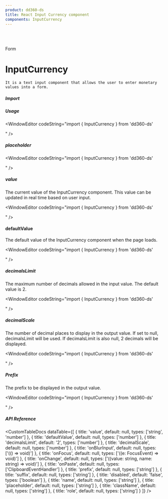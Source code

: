 ```yaml
---
product: dd360-ds
title: React Input Currency component
components: InputCurrency
---
```


<br />
<br />

<Label>Form</Label>

# <span name="floating-nav">InputCurrency</span>

    It is a text input component that allows the user to enter monetary values into a form.

##### <span name="floating-nav">Import</span>

<WindowEditor codeString="import { InputCurrency } from 'dd360-ds'" />
<WindowEditor codeString="import InputCurrency from 'dd360-ds/InputCurrency'" />

##### <span name="floating-nav">Usage</span>

<ContainerComponentDoc className="gap-y-2">
    <InputCurrency defaultValue='0.00' />
</ContainerComponentDoc>

<WindowEditor codeString="import { InputCurrency } from 'dd360-ds'

<InputCurrency defaultValue='0.00' />" />

##### <span name="floating-nav">placeholder</span>

<ContainerComponentDoc className="gap-y-2">
    <InputCurrency placeholder="100" />
</ContainerComponentDoc>

<WindowEditor codeString="import { InputCurrency } from 'dd360-ds'

<InputCurrency placeholder='100' />" />

##### <span name="floating-nav">value</span>

The current value of the InputCurrency component. This value can be updated in real time based on user input.

<ContainerComponentDoc className="gap-y-2">
    <InputCurrency value={10.3} />
</ContainerComponentDoc>

<WindowEditor codeString="import { InputCurrency } from 'dd360-ds'

<InputCurrency value={10.3} />" />

#### defaultValue

The default value of the InputCurrency component when the page loads.

<ContainerComponentDoc className="gap-y-2">
    <InputCurrency defaultValue={10.3} />
</ContainerComponentDoc>

<WindowEditor codeString="import { InputCurrency } from 'dd360-ds'

<InputCurrency defaultValue={10.3} />" />

##### <span name="floating-nav">decimalsLimit</span>

The maximum number of decimals allowed in the input value. The default value is 2.

<ContainerComponentDoc className="gap-y-2">
    <InputCurrency decimalsLimit={1} defaultValue='0.0' />
</ContainerComponentDoc>

<WindowEditor codeString="import { InputCurrency } from 'dd360-ds'

<InputCurrency decimalsLimit={1} defaultValue='0.0' />" />

##### <span name="floating-nav">decimalScale</span>

The number of decimal places to display in the output value. If set to null, decimalsLimit will be used. If decimalsLimit is also null, 2 decimals will be displayed.

<ContainerComponentDoc className="gap-y-2">
    <InputCurrency decimalScale={3} defaultValue='0.00' />
</ContainerComponentDoc>

<WindowEditor codeString="import { InputCurrency } from 'dd360-ds'

<InputCurrency decimalScale={3} defaultValue='0.00' />" />

##### <span name="floating-nav">Prefix</span>

The prefix to be displayed in the output value.

<ContainerComponentDoc className="gap-y-2">
    <InputCurrency prefix="$" defaultValue='0.00' />
</ContainerComponentDoc>

<WindowEditor codeString="import { InputCurrency } from 'dd360-ds'

<InputCurrency prefix='$' defaultValue='0.00' />" />

##### <span name="floating-nav">API Reference</span>

<CustomTableDocs
    dataTable={[
        {
            title: 'value',
            default: null,
            types: ['string', 'number']
        },
        { title: 'defaultValue', default: null, types: ['number'] },
        { title: 'decimalsLimit', default: '2', types: ['number'] },
        { title: 'decimalScale', default: null, types: ['number'] },
        { title: 'onBlurInput', default: null, types: ['(() => void)'] },
        { title: 'onFocus', default: null, types: ['((e: FocusEvent<HTMLInputElement>) => void)'] },
        { title: 'onChange', default: null, types: ['((value: string, name: string) => void)'] },
        { title: 'onPaste', default: null, types: ['ClipboardEventHandler<HTMLInputElement>'] },
        { title: 'prefix', default: null, types: ['string'] },
        { title: 'suffix', default: null, types: ['string'] },
        { title: 'disabled', default: 'false', types: ['boolean'] },
        { title: 'name', default: null, types: ['string'] },
        { title: 'placeholder', default: null, types: ['string'] },
        { title: 'className', default: null, types: ['string'] },
        { title: 'role', default: null, types: ['string'] }
    ]}
/>
